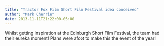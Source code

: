 ```yaml
---
title: "Tractor Fox Film Short Film Festival idea conceived"
author: "Mark Cherrie"
date: 2013-11-11T21:22:00-05:00
---
```


Whilst getting inspiration at the Edinburgh Short Film Festival, the team had their eureka moment! Plans were afoot to make this the event of the year!